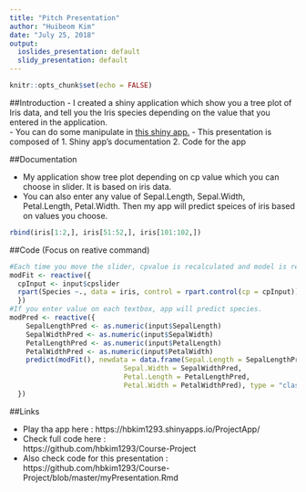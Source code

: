 ---
title: "Pitch Presentation"
author: "Huibeom Kim"
date: "July 25, 2018"
output:
  ioslides_presentation: default
  slidy_presentation: default
---

```{r setup, include=FALSE}
knitr::opts_chunk$set(echo = FALSE)
```

##Introduction
- I created a shiny application which show you a tree plot of Iris data, and tell you the Iris species depending on the value that you entered in the application.  
- You can do some manipulate in [this shiny app.](https://hbkim1293.shinyapps.io/ProjectApp/)
- This presentation is composed of
1. Shiny app's documentation
2. Code for the app

##Documentation  
  
- My application show tree plot depending on cp value which you can choose in slider. It is based on iris data.  
- You can also enter any value of Sepal.Length, Sepal.Width, Petal.Length, Petal.Width. Then my app will predict speices of iris based on values you choose.
```{r, message=FALSE, comment=""}
rbind(iris[1:2,], iris[51:52,], iris[101:102,])
```

##Code (Focus on reative command)
```{r, eval=FALSE, echo=TRUE}
#Each time you move the slider, cpvalue is recalculated and model is reconstructed. 
modFit <- reactive({
  cpInput <- input$cpslider
  rpart(Species ~., data = iris, control = rpart.control(cp = cpInput))
  })
#If you enter value on each textbox, app will predict species.
modPred <- reactive({
    SepalLengthPred <- as.numeric(input$SepalLength)
    SepalWidthPred <- as.numeric(input$SepalWidth)
    PetalLengthPred <- as.numeric(input$PetalLength)
    PetalWidthPred <- as.numeric(input$PetalWidth)
    predict(modFit(), newdata = data.frame(Sepal.Length = SepalLengthPred,
                            Sepal.Width = SepalWidthPred,
                            Petal.Length = PetalLengthPred,
                            Petal.Width = PetalWidthPred), type = "class")
  })
```

##Links 

- Play tha app here : https://hbkim1293.shinyapps.io/ProjectApp/
- Check full code here :   
https://github.com/hbkim1293/Course-Project
- Also check code for this presentation :  
https://github.com/hbkim1293/Course-Project/blob/master/myPresentation.Rmd